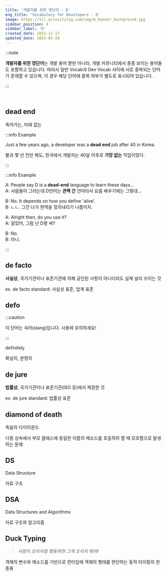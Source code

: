 ```yaml
---
title: '개발자를 위한 영단어 - D'
eng_title: 'Vocabulary for Developers - D'
image: https://til.qriositylog.com/img/m_banner_background.jpg
sidebar_position: 4
sidebar_label: 'D'
created_date: 2021-11-17
updated_date: 2025-05-20
---
```


:::note

**개발자를 위한 영단어**는 개발 용어 뿐만 아니라, 개발 커뮤니티에서 종종 보이는 용어들도 포함하고 있습니다. 따라서 일반 Vocab과 Dev Vocab 사이에 서로 중복되는 단어가 존재할 수 있으며, 이 경우 해당 단어에 중복 여부가 별도로 표시되어 있습니다.

:::


<SearchBar />
<br />

## dead end

죽어가는, 미래 없는

:::info Example

Just a few years ago, a developer was a **dead end** job after 40 in Korea.

불과 몇 년 전만 해도, 한국에서 개발자는 40살 이후로 **가망 없는** 직업이었다.

:::

:::info Example

A: People say D is a **dead-end** language to learn these days... <br />
A: 사람들이 그러는데 D언어는 **관짝 간** 언어라서 요즘 배우기에는 그렇대...

B: No. It depends on how you define 'alive'. <br />
B: ㄴㄴ. 그건 너가 현역을 정의내리기 나름이지.

A: Alright then, do you use it? <br />
A: 알았어, 그럼 넌 D랭 써?

B: No. <br />
B: 아니.

:::

## de facto
**사실상**, 국가기관이나 표준기관에 의해 공인된 사항이 아니더라도 실제 널리 쓰이는 것

ex. de facto standard: 사실상 표준, 업계 표준

## defo

:::caution

이 단어는 속어(slang)입니다. 사용에 유의하세요!

:::

definitely

확실히, 분명히

## de jure
**법률상**, 국가기관이나 표준기관(ISO 등)에서 제정한 것

ex. de jure standard: 법률상 표준

## diamond of death
죽음의 다이아몬드

다중 상속에서 부모 클래스에 동일한 이름의 메소드를 호출하려 할 때 모호함으로 발생하는 문제

## DS

Data Structure

자료 구조

## DSA

Data Structures and Algorithms

자료 구조와 알고리즘

## Duck Typing

> *사람이 오리처럼 행동하면 그게 오리지 뭐야!*

객체의 변수와 메소드를 기반으로 런타임에 객체의 형태를 판단하는 동적 타이핑의 한 종류
